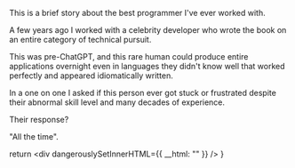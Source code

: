 

This is a brief story about the best programmer I've ever worked with.

A few years ago I worked with a celebrity developer who wrote the book on an entire category of technical pursuit.

This was pre-ChatGPT, and this rare human could produce entire applications overnight even in languages they didn't know well that worked perfectly and appeared idiomatically written.

In a one on one I asked if this person ever got stuck or frustrated despite their abnormal skill level and many decades of experience.

Their response?

"All the time".


  return <div dangerouslySetInnerHTML={{ __html: "" }} />
}
